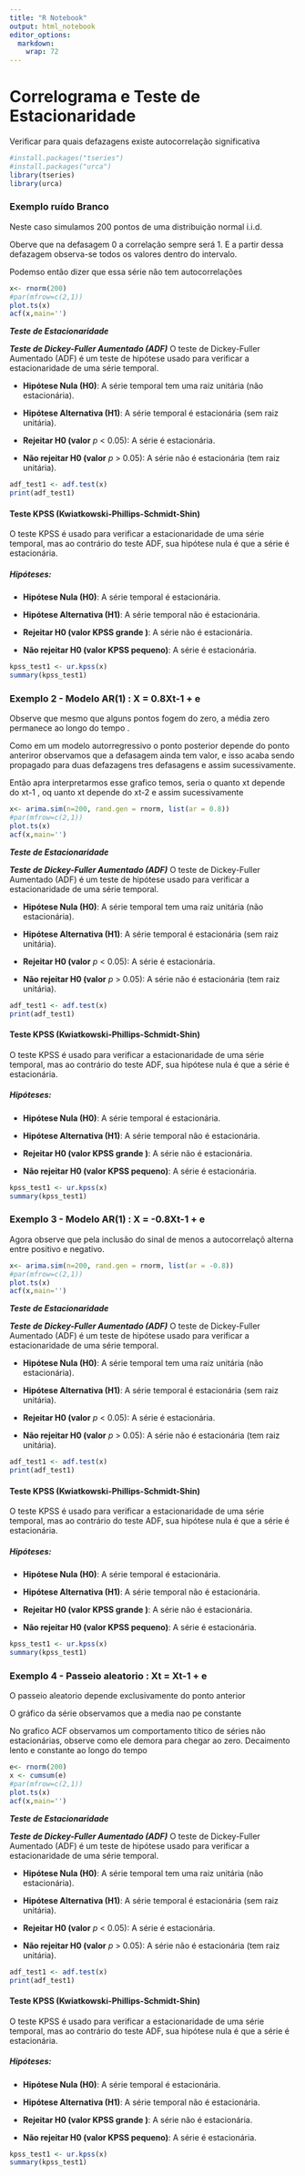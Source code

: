 ---
title: "R Notebook"
output: html_notebook
editor_options: 
  markdown: 
    wrap: 72
---

# Correlograma e Teste de Estacionaridade

Verificar para quais defazagens existe autocorrelação significativa

```{r}
#install.packages("tseries")
#install.packages("urca")
library(tseries)
library(urca)
```

### Exemplo ruído Branco

Neste caso simulamos 200 pontos de uma distribuição normal i.i.d.

Oberve que na defasagem 0 a correlação sempre será 1. E a partir dessa
defazagem observa-se todos os valores dentro do intervalo.

Podemso então dizer que essa série não tem autocorrelações

```{r}
x<- rnorm(200)
#par(mfrow=c(2,1))
plot.ts(x)
acf(x,main='')
```

***Teste de Estacionaridade***

***Teste de Dickey-Fuller Aumentado (ADF)*** O teste de Dickey-Fuller
Aumentado (ADF) é um teste de hipótese usado para verificar a
estacionaridade de uma série temporal.

-   **Hipótese Nula (H0)**: A série temporal tem uma raiz unitária (não
    estacionária).

-   **Hipótese Alternativa (H1)**: A série temporal é estacionária (sem
    raiz unitária).

-   **Rejeitar H0 (valor** $p$ \< 0.05): A série é estacionária.

-   **Não rejeitar H0 (valor** $p$ \> 0.05): A série não é estacionária
    (tem raiz unitária).

```{r}
adf_test1 <- adf.test(x)
print(adf_test1)
```

#### Teste KPSS (Kwiatkowski-Phillips-Schmidt-Shin)

O teste KPSS é usado para verificar a estacionaridade de uma série
temporal, mas ao contrário do teste ADF, sua hipótese nula é que a série
é estacionária.

##### Hipóteses:

-   **Hipótese Nula (H0)**: A série temporal é estacionária.

-   **Hipótese Alternativa (H1)**: A série temporal não é estacionária.

-   **Rejeitar H0 (valor KPSS grande )**: A série não é estacionária.

-   **Não rejeitar H0 (valor KPSS pequeno)**: A série é estacionária.

```{r}
kpss_test1 <- ur.kpss(x)
summary(kpss_test1)

```

### Exemplo 2 - Modelo AR(1) : X = 0.8Xt-1 + e

Observe que mesmo que alguns pontos fogem do zero, a média zero
permanece ao longo do tempo .

Como em um modelo autorregressivo o ponto posterior depende do ponto
anteriror observamos que a defasagem ainda tem valor, e isso acaba sendo
propagado para duas defazagens tres defasagens e assim sucessivamente.

Então apra interpretarmos esse grafico temos, seria o quanto xt depende
do xt-1 , oq uanto xt depende do xt-2 e assim sucessivamente

```{r}
x<- arima.sim(n=200, rand.gen = rnorm, list(ar = 0.8))
#par(mfrow=c(2,1))
plot.ts(x)
acf(x,main='')
```

***Teste de Estacionaridade***

***Teste de Dickey-Fuller Aumentado (ADF)*** O teste de Dickey-Fuller
Aumentado (ADF) é um teste de hipótese usado para verificar a
estacionaridade de uma série temporal.

-   **Hipótese Nula (H0)**: A série temporal tem uma raiz unitária (não
    estacionária).

-   **Hipótese Alternativa (H1)**: A série temporal é estacionária (sem
    raiz unitária).

-   **Rejeitar H0 (valor** $p$ \< 0.05): A série é estacionária.

-   **Não rejeitar H0 (valor** $p$ \> 0.05): A série não é estacionária
    (tem raiz unitária).

```{r}
adf_test1 <- adf.test(x)
print(adf_test1)
```

#### Teste KPSS (Kwiatkowski-Phillips-Schmidt-Shin)

O teste KPSS é usado para verificar a estacionaridade de uma série
temporal, mas ao contrário do teste ADF, sua hipótese nula é que a série
é estacionária.

##### Hipóteses:

-   **Hipótese Nula (H0)**: A série temporal é estacionária.

-   **Hipótese Alternativa (H1)**: A série temporal não é estacionária.

-   **Rejeitar H0 (valor KPSS grande )**: A série não é estacionária.

-   **Não rejeitar H0 (valor KPSS pequeno)**: A série é estacionária.

```{r}
kpss_test1 <- ur.kpss(x)
summary(kpss_test1)

```

### Exemplo 3 - Modelo AR(1) : X = -0.8Xt-1 + e

Agora observe que pela inclusão do sinal de menos a autocorrelaçõ
alterna entre positivo e negativo.

```{r}
x<- arima.sim(n=200, rand.gen = rnorm, list(ar = -0.8))
#par(mfrow=c(2,1))
plot.ts(x)
acf(x,main='')

```

***Teste de Estacionaridade***

***Teste de Dickey-Fuller Aumentado (ADF)*** O teste de Dickey-Fuller
Aumentado (ADF) é um teste de hipótese usado para verificar a
estacionaridade de uma série temporal.

-   **Hipótese Nula (H0)**: A série temporal tem uma raiz unitária (não
    estacionária).

-   **Hipótese Alternativa (H1)**: A série temporal é estacionária (sem
    raiz unitária).

-   **Rejeitar H0 (valor** $p$ \< 0.05): A série é estacionária.

-   **Não rejeitar H0 (valor** $p$ \> 0.05): A série não é estacionária
    (tem raiz unitária).

```{r}
adf_test1 <- adf.test(x)
print(adf_test1)
```

#### Teste KPSS (Kwiatkowski-Phillips-Schmidt-Shin)

O teste KPSS é usado para verificar a estacionaridade de uma série
temporal, mas ao contrário do teste ADF, sua hipótese nula é que a série
é estacionária.

##### Hipóteses:

-   **Hipótese Nula (H0)**: A série temporal é estacionária.

-   **Hipótese Alternativa (H1)**: A série temporal não é estacionária.

-   **Rejeitar H0 (valor KPSS grande )**: A série não é estacionária.

-   **Não rejeitar H0 (valor KPSS pequeno)**: A série é estacionária.

```{r}
kpss_test1 <- ur.kpss(x)
summary(kpss_test1)

```

### Exemplo 4 - Passeio aleatorio : Xt = Xt-1 + e

O passeio aleatorio depende exclusivamente do ponto anterior

O gráfico da série observamos que a media nao pe constante

No grafico ACF observamos um comportamento títico de séries não
estacionárias, observe como ele demora para chegar ao zero. Decaimento
lento e constante ao longo do tempo

```{r}
e<- rnorm(200)
x <- cumsum(e)
#par(mfrow=c(2,1))
plot.ts(x)
acf(x,main='')
```

***Teste de Estacionaridade***

***Teste de Dickey-Fuller Aumentado (ADF)*** O teste de Dickey-Fuller
Aumentado (ADF) é um teste de hipótese usado para verificar a
estacionaridade de uma série temporal.

-   **Hipótese Nula (H0)**: A série temporal tem uma raiz unitária (não
    estacionária).

-   **Hipótese Alternativa (H1)**: A série temporal é estacionária (sem
    raiz unitária).

-   **Rejeitar H0 (valor** $p$ \< 0.05): A série é estacionária.

-   **Não rejeitar H0 (valor** $p$ \> 0.05): A série não é estacionária
    (tem raiz unitária).

```{r}
adf_test1 <- adf.test(x)
print(adf_test1)
```

#### Teste KPSS (Kwiatkowski-Phillips-Schmidt-Shin)

O teste KPSS é usado para verificar a estacionaridade de uma série
temporal, mas ao contrário do teste ADF, sua hipótese nula é que a série
é estacionária.

##### Hipóteses:

-   **Hipótese Nula (H0)**: A série temporal é estacionária.

-   **Hipótese Alternativa (H1)**: A série temporal não é estacionária.

-   **Rejeitar H0 (valor KPSS grande )**: A série não é estacionária.

-   **Não rejeitar H0 (valor KPSS pequeno)**: A série é estacionária.

```{r}
kpss_test1 <- ur.kpss(x)
summary(kpss_test1)
```
